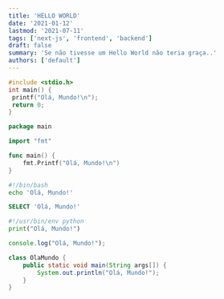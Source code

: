 ```yaml
---
title: 'HELLO WORLD'
date: '2021-01-12'
lastmod: '2021-07-11'
tags: ['next-js', 'frontend', 'backend']
draft: false
summary: 'Se não tivesse um Hello World não teria graça..'
authors: ['default']
---
```


```c:HelloWorld.c
#include <stdio.h>
int main() {
 printf("Olá, Mundo!\n");
 return 0;
}
```

```go:HelloWorld.go
package main

import "fmt"

func main() {
    fmt.Printf("Olá, Mundo!\n")
}
```

```bash:HelloWorld.bash
#!/bin/bash
echo 'Olá, Mundo!'
```

```sql:HelloWorld.sql
SELECT 'Olá, Mundo!'
```

```python:HelloWorld.py
#!/usr/bin/env python
print("Olá, Mundo!")
```

```js:HelloWorld.js
console.log("Olá, Mundo!");
```

```java:HelloWorld.java
class OlaMundo {
    public static void main(String args[]) {
        System.out.println("Olá, Mundo!");
    }
}
```
